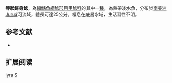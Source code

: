 {{Speciesbox
| name = 琴狀鱘身鯰
| image = 
| image_width = 250px
| image_caption = 
| status = NE
| status_system = IUCN3.1
| genus = Sturisoma
| species = lyra
| authority = {{le|查爾斯·塔特·里根|Charles Tate Regan|Regan}}, 1904
| synonyms = *''Oxyloricaria lyra'' ,Regan, 1904 
}}

'''琴狀鱘身鯰'''，為[[輻鰭魚綱|輻鰭魚綱]][[鯰形目|鯰形目]][[甲鯰科|甲鯰科]]的其中一[[種|種]]，為熱帶淡水魚，分布於[[南美洲|南美洲]]Juruá河流域，體長可達25公分，棲息在底層水域，生活習性不明。
==参考文献==
*{{FishBase_species|genus=Sturisoma|species=lyra|year=2014|month=12}}

== 扩展阅读 ==
{{refbegin}}
{{wikispecies-inline|Sturisoma lyra|琴狀鱘身鯰}}
{{refend}}
{{Taxonbar|from=Q2889078}}

[[Category:鱘身鯰屬|lyra]]
[[Category:1904年描述的魚類|S]]